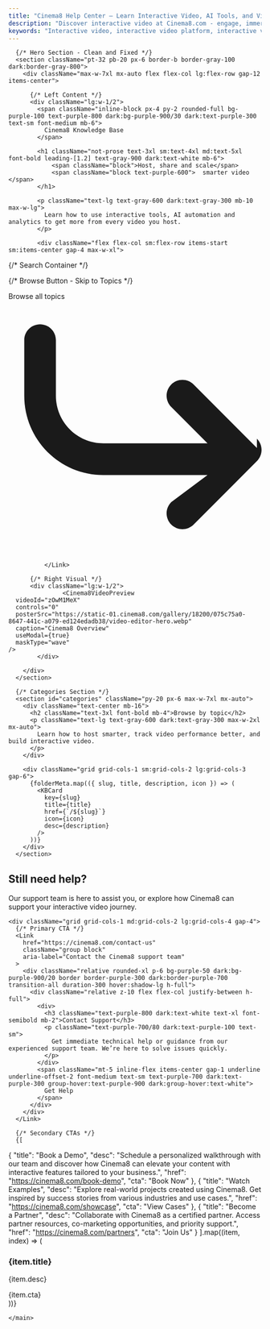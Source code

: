 ---
title: "Cinema8 Help Center – Learn Interactive Video, AI Tools, and Video Hosting"
description: "Discover interactive video at Cinema8.com - engage, immerse, and captivate with interactive storytelling and groundbreaking experiences"
keywords: "Interactive video, interactive video platform, interactive video software, video engagement tools"
---



<main className="min-h-screen  text-gray-900 dark:text-white transition-colors duration-200">
      <Navbar />

      {/* Hero Section - Clean and Fixed */}
      <section className="pt-32 pb-20 px-6 border-b border-gray-100 dark:border-gray-800">
        <div className="max-w-7xl mx-auto flex flex-col lg:flex-row gap-12 items-center">

          {/* Left Content */}
          <div className="lg:w-1/2">
            <span className="inline-block px-4 py-2 rounded-full bg-purple-100 text-purple-800 dark:bg-purple-900/30 dark:text-purple-300 text-sm font-medium mb-6">
              Cinema8 Knowledge Base
            </span>

            <h1 className="not-prose text-3xl sm:text-4xl md:text-5xl font-bold leading-[1.2] text-gray-900 dark:text-white mb-6">
                <span className="block">Host, share and scale</span>
                <span className="block text-purple-600">  smarter video </span>
            </h1>
            
            <p className="text-lg text-gray-600 dark:text-gray-300 mb-10 max-w-lg">
              Learn how to use interactive tools, AI automation and analytics to get more from every video you host.
            </p>

            <div className="flex flex-col sm:flex-row items-start sm:items-center gap-4 max-w-xl">
  {/* Search Container */}
  <div className="flex-1 w-full">
    <div
      id="sparc-search-container"
      data-mode="inline"
      className="w-full"
      role="search"
      aria-label="Search articles, features or how-tos…"
    ></div>
  </div>

  {/* Browse Button - Skip to Topics */}
  <Link
                href="#categories"
                className="scroll-smooth px-5 py-3 text-sm font-medium border border-purple-600 text-purple-600 rounded-lg hover:bg-purple-50 dark:hover:bg-purple-900/20 transition inline-flex items-center gap-2"
              >
                Browse all topics
                <svg xmlns="http://www.w3.org/2000/svg" viewBox="0 0 512 512" fill="currentColor" className="w-6 h-6 rotate-90">
  <path d="M502.6 278.6c12.5 12.5 12.5 32.8 0 45.3l-128 128c-12.5 12.5-32.8 12.5-45.3 0s-12.5-32.8 0-45.3L402.7 352H192c-88.4 0-160-71.6-160-160V80c0-17.7 14.3-32 32-32s32 14.3 32 32v112c0 52.9 43.1 96 96 96h210.7l-73.4-73.4c-12.5-12.5-12.5-32.8 0-45.3s32.8-12.5 45.3 0l128 128z"/>
</svg>

              </Link>
</div>
          </div>

          {/* Right Visual */}
          <div className="lg:w-1/2">
                   <Cinema8VideoPreview
      videoId="zOwM1MeX"
      controls="0"
      posterSrc="https://static-01.cinema8.com/gallery/18200/075c75a0-8647-441c-a079-ed124edadb38/video-editor-hero.webp"
      caption="Cinema8 Overview"
      useModal={true}
      maskType="wave"
    />
            </div>
 
        </div>
      </section>

      {/* Categories Section */}
      <section id="categories" className="py-20 px-6 max-w-7xl mx-auto">
        <div className="text-center mb-16">
          <h2 className="text-3xl font-bold mb-4">Browse by topic</h2>
          <p className="text-lg text-gray-600 dark:text-gray-300 max-w-2xl mx-auto">
            Learn how to host smarter, track video performance better, and build interactive video.
          </p>
        </div>

        <div className="grid grid-cols-1 sm:grid-cols-2 lg:grid-cols-3 gap-6">
          {folderMeta.map(({ slug, title, description, icon }) => (
            <KBCard
              key={slug}
              title={title}
              href={`/${slug}`}
              icon={icon}
              desc={description}
            />
          ))}
        </div>
      </section>

<section className="py-16 px-6 bg-white dark:bg-gray-950">
  <div className="max-w-6xl mx-auto">
    <div className="text-center mb-12">
      <h2 className="text-3xl font-medium text-gray-900 dark:text-white mb-3">
        Still need help?
      </h2>
      <p className="text-lg text-gray-600 dark:text-gray-300 max-w-2xl mx-auto">
        Our support team is here to assist you, or explore how Cinema8 can support your interactive video journey.
      </p>
    </div>

    <div className="grid grid-cols-1 md:grid-cols-2 lg:grid-cols-4 gap-4">
      {/* Primary CTA */}
      <Link
        href="https://cinema8.com/contact-us"
        className="group block"
        aria-label="Contact the Cinema8 support team"
      >
        <div className="relative rounded-xl p-6 bg-purple-50 dark:bg-purple-900/20 border border-purple-300 dark:border-purple-700 transition-all duration-300 hover:shadow-lg h-full">
          <div className="relative z-10 flex flex-col justify-between h-full">
            <div>
              <h3 className="text-purple-800 dark:text-white text-xl font-semibold mb-2">Contact Support</h3>
              <p className="text-purple-700/80 dark:text-purple-100 text-sm">
                Get immediate technical help or guidance from our experienced support team. We’re here to solve issues quickly.
              </p>
            </div>
            <span className="mt-5 inline-flex items-center gap-1 underline underline-offset-2 font-medium text-sm text-purple-700 dark:text-purple-300 group-hover:text-purple-900 dark:group-hover:text-white">
              Get Help
            </span>
          </div>
        </div>
      </Link>

      {/* Secondary CTAs */}
      {[
          
  {
    "title": "Book a Demo",
    "desc": "Schedule a personalized walkthrough with our team and discover how Cinema8 can elevate your content with interactive features tailored to your business.",
    "href": "https://cinema8.com/book-demo",
    "cta": "Book Now"
  },
  {
    "title": "Watch Examples",
    "desc": "Explore real-world projects created using Cinema8. Get inspired by success stories from various industries and use cases.",
    "href": "https://cinema8.com/showcase",
    "cta": "View Cases"
  },
  {
    "title": "Become a Partner",
    "desc": "Collaborate with Cinema8 as a certified partner. Access partner resources, co-marketing opportunities, and priority support.",
    "href": "https://cinema8.com/partners",
    "cta": "Join Us"
  }
      ].map((item, index) => (
        <Link
          key={index}
          href={item.href}
          className="group block"
          aria-label={item.cta}
        >
          <div className="relative rounded-xl p-6 bg-white dark:bg-gray-900 border border-gray-200 dark:border-gray-700 hover:border-purple-300 dark:hover:border-pink-400 transition-all duration-300 hover:shadow-lg h-full">
            <div className="relative z-10 flex flex-col justify-between h-full">
              <div>
                <h3 className="text-gray-900 dark:text-white text-xl font-semibold mb-2">{item.title}</h3>
                <p className="text-gray-600 dark:text-gray-300 text-sm">{item.desc}</p>
              </div>
              <span className="mt-5 inline-flex items-center gap-1 underline underline-offset-2 font-medium text-sm text-purple-600 dark:text-purple-400 group-hover:text-purple-800 dark:group-hover:text-white">
                {item.cta}
              </span>
            </div>
          </div>
        </Link>
      ))}
    </div>
  </div>
</section>


    </main>